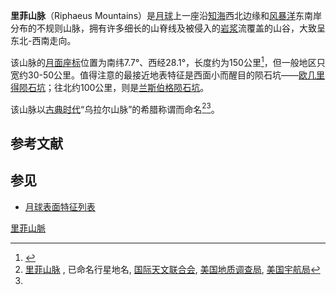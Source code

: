 {{Infobox mountain
| name =里菲山脉
| Photo = Montes_Riphaeus (LRO).png|240px
| Caption = [[月球勘测轨道飞行器|月球勘测轨道飞行器]]拍摄图像。
| elevation = 
| Listing = [[月球山脈列表|月球山脈列表]]
| location = [[月球|月球]]
| coordinates = {{Lunar coords and quad cat|7.7|S|28.1|W}}
| type = 
| age = 
}}

'''里菲山脉'''（Riphaeus Mountains）是[[月球|月球]]上一座沿[[知海|知海]]西北边缘和[[风暴洋|风暴洋]]东南岸分布的不规则山脉，拥有许多细长的山脊线及被侵入的[[岩浆|岩浆]]流覆盖的山谷，大致呈东北-西南走向。

该山脉的[[月面座标|月面座标]]位置为南纬7.7°、西经28.1°，长度约为150公里<ref name="rukl3">{{cite book
| last = Rükl
| first = Antonín
| authorlink = Antonín Rükl
| date = 1991年
| title = 《月球地图》
| publisher = Aventinum
| location = 布拉格
| year = 1991年
| ref = 欧几里德
| page = 108/41
| isbn = 80-85277-10-7
}}</ref>，但一般地区只宽约30-50公里。值得注意的最接近地表特征是西面小而醒目的陨石坑——[[欧几里得陨石坑|欧几里得陨石坑]]；往北约100公里，则是[[兰斯伯格陨石坑|兰斯伯格陨石坑]]。

该山脉以[[古典时代|古典时代]]“乌拉尔山脉”的希腊称谓而命名<ref name="nasa">[http://planetarynames.wr.usgs.gov/Feature/4014 里菲山脉] {{Webarchive|url=https://archive.today/20150413142429/http://planetarynames.wr.usgs.gov/Feature/4014 |date=2015-04-13 }}, 已命名行星地名, [[国际天文联合会|国际天文联合会]], [[美国地质调查局|美国地质调查局]], [[美国宇航局|美国宇航局]]</ref><ref name="rukl3"/>。

== 参考文献 ==
<references />

==参见==
* [[月球表面特征列表|月球表面特征列表]]

[[Category:月球的山峰|里菲山脈]]